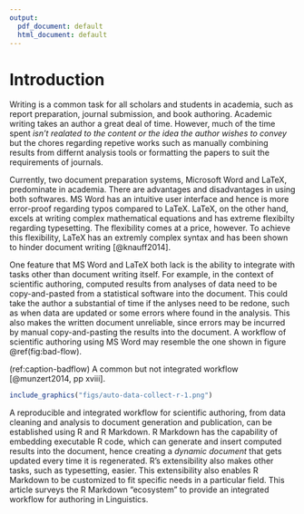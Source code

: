 ```yaml
---
output:
  pdf_document: default
  html_document: default
---
```

# Introduction

Writing is a common task for all scholars and students in academia, such as report preparation, journal submission, and book authoring. Academic writing takes an author a great deal of time. However, much of the time spent *isn't realated to the content or the idea the author wishes to convey* but the chores regarding repetive works such as manually combining results from differnt analysis tools or formatting the papers to suit the requirements of journals.

Currently, two document preparation systems, Microsoft Word and LaTeX, predominate in academia. There are advantages and disadvantages in using both softwares. MS Word has an intuitive user interface and hence is more error-proof regarding typos compared to LaTeX. LaTeX, on the other hand, excels at writing complex mathematical equations and has extreme flexibilty regarding typesetting. The flexibility comes at a price, however. To achieve this flexibility, LaTeX has an extremly complex syntax and has been shown to hinder document writing [@knauff2014].

One feature that MS Word and LaTeX both lack is the ability to integrate with tasks other than document writing itself. For example, in the context of scientific authoring, computed results from analyses of data need to be copy-and-pasted from a statistical software into the document. This could take the author a substantial of time if the anlyses need to be redone, such as when data are updated or some errors where found in the analysis. This also makes the written document unreliable, since errors may be incurred by manual copy-and-pasting the results into the document. A workflow of scientific authoring using MS Word may resemble the one shown in figure \@ref(fig:bad-flow).

(ref:caption-badflow) A common but not integrated workflow [@munzert2014, pp xviii].

```r
include_graphics("figs/auto-data-collect-r-1.png")
```

A reproducible and integrated workflow for scientific authoring, from data cleaning and analysis to document generation and publication, can be established using R and R Markdown. R Markdown has the capability of embedding executable R code, which can generate and insert computed results into the document, hence creating a *dynamic document* that gets updated every time it is regenerated. R's extensibility also makes other tasks, such as typesetting, easier. This extensibility also enables R Markdown to be customized to fit specific needs in a particular field.
This article surveys the R Markdown "ecosystem" to provide an integrated workflow for authoring in Linguistics.
